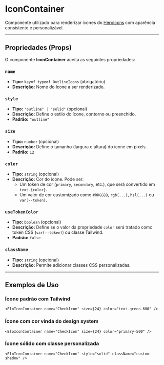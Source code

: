 # IconContainer

Componente utilizado para renderizar ícones do [Heroicons](https://heroicons.dev/) com aparência consistente e personalizável.

----------

## Propriedades (Props)

O componente **IconContainer** aceita as seguintes propriedades:

### `name`
- **Tipo:** `keyof typeof OutlineIcons` (obrigatório)
- **Descrição:** Nome do ícone a ser renderizado.

### `style`
- **Tipo:** `"outline" | "solid"` (opcional)
- **Descrição:** Define o estilo do ícone, contorno ou preenchido.
- **Padrão:** `"outline"`

### `size`
- **Tipo:** `number` (opcional)
- **Descrição:** Define o tamanho (largura e altura) do ícone em pixels.
- **Padrão:** `12`

### `color`
- **Tipo:** `string` (opcional)
- **Descrição:** Cor do ícone. Pode ser:
  - Um token de cor (`primary`, `secondary`, etc.), que será convertido em `text-{color}`.
  - Um valor de cor customizado como `#RRGGBB`, `rgb(...)`, `hsl(...)` ou `var(--token)`.

### `useTokenColor`
- **Tipo:** `boolean` (opcional)
- **Descrição:** Define se o valor da propriedade `color` será tratado como token CSS (`var(--token)`) ou classe Tailwind.
- **Padrão:** `false`

### `className`
- **Tipo:** `string` (opcional)
- **Descrição:** Permite adicionar classes CSS personalizadas.

----------

## Exemplos de Uso

### Ícone padrão com Tailwind

```tsx
<EloIconContainer name="CheckIcon" size={24} color="text-green-600" />
```

### Ícone com cor vinda do design system

```tsx
<EloIconContainer name="CheckIcon" size={24} color="primary-500" />
```

### Ícone sólido com classe personalizada

```tsx
<EloIconContainer name="CheckIcon" style="solid" className="custom-shadow" />
```
